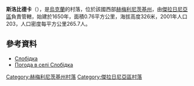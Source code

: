 {{coord|49|16|2|N|27|30|39|E|scale:100000|display=title}}

'''斯洛比德卡'''（{{lang-uk|Слобідка}}），是[[烏克蘭|烏克蘭]]的村落，位於該國西部[[赫梅利尼茨基州|赫梅利尼茨基州]]，由[[傑拉日尼亞區|傑拉日尼亞區]]負責管轄，始建於1650年，面積0.76平方公里，海拔高度326米，2001年人口203，人口密度每平方公里265.7人。

==參考資料==
* [http://w1.c1.rada.gov.ua/pls/z7503/A005?rdat1=23.06.2015&rf7571=43662 Слобідка]
* [http://weather.in.ua/ua/hmel'nickaja/24124 Погода в селі Слобідка]

{{DEFAULTSORT:Слобідка}}
[[Category:赫梅利尼茨基州村落|Category:赫梅利尼茨基州村落]]
[[Category:傑拉日尼亞區村落|Category:傑拉日尼亞區村落]]


{{Khmelnytskyi-geo-stub}}